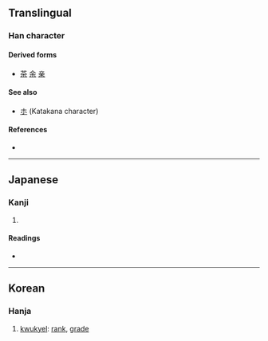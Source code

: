 {{also|等|木|㝳|ホ}}
{{character info/new}}

==Translingual==

===Han character===
{{Han char|rn=75|rad=木|as=00|sn=4|four=|canj=DC,XDC,JC|ids=⿻一小,⿻𬺰八}}

====Derived forms====
* [[茶]] [[余]] [[亲]]

====See also====
* [[ホ]] (Katakana character)

====References====
* {{Han ref|kx=0509.011|dkj=14415|hdz=21149.061|uh=6729|ud=26409}}

----

==Japanese==

===Kanji===
{{ja-kanji|grade=|rs=木00}}

# {{defn|lang=ja|sort=木00}}

====Readings====
* {{ja-readings|on=[[とう]] (tō)|kun=[[ひとしい]] (hitoshii), [[など]] (nado), [[ら]] (ra)}}

----

==Korean==

===Hanja===
{{ko-hanja|hangeul=등|eumhun=[[무리]] 등|rv=deung|mr=tŭng|y=tung}}

# [[kwukyel]]: [[rank]], [[grade]]